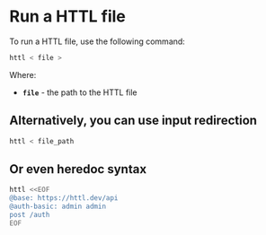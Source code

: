 # Run a HTTL file
 
To run a HTTL file, use the following command:

```bash
httl < file >
```

Where:
-  **`file`** - the path to the HTTL file

## Alternatively, you can use input redirection 

```bash
httl < file_path
```

## Or even heredoc syntax

```bash
httl <<EOF
@base: https://httl.dev/api
@auth-basic: admin admin
post /auth
EOF
```